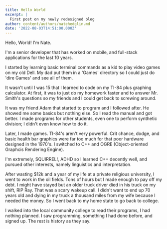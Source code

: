 ```yaml
---
title: Hello World
excerpt: |
  First post on my newly redesigned blog
author: content/authors/natehedglin.md
date: '2022-08-03T14:51:00.000Z'
---
```


Hello, World! I'm Nate.&#x20;

I'm a senior developer that has worked on mobile, and full-stack applications for the last 10 years.

I started by learning basic terminal commands as a kid to play video games on my old Dell. My dad put them in a 'Games' directory so I could just do 'dire Games' and see all of them.&#x20;

It wasn't until I was 15 that I learned to code on my TI-84 plus graphing calculator. At first, it was to just do my homework faster and to answer Mr. Smith's questions so my friends and I could get back to screwing around.&#x20;

It was my friend Adam that started to program and I followed after. He showed me some basics but nothing else. So I read the manual and got better. I made programs for other students, even one to perform synthetic division; I didn't even know how to do it.&#x20;

Later, I made games. TI-84's aren't very powerful. Crit chance, dodge, and basic health bar graphics were far too much for that poor hardware designed in the 1970's. I switched to C++ and OGRE (Object-oriented Graphcis Rendering Engine).

I'm extremely, SQUIRREL!, ADHD so I learned C++ decently well, and pursued other interests, namely linguistics and interpretation.&#x20;

After wasting $12k and a year of my life at a private religious university, I went to work in the oil fields. Tons of hours but I made enough to pay off my debt. I might have stayed but an older truck driver died in his truck on my shift, RIP Ray. That was a scary wakeup call. I didn't want to end up 70 years old and dying in my truck a thousand miles from my wife because I needed the money. So I went back to my home state to go back to college.&#x20;

I walked into the local community college to read their programs, I had nothing planned. I saw programming, something I had done before, and signed up. The rest is history as they say.&#x20;
